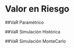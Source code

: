 \mainmatter

# Valor en Riesgo

##VaR Paramétrico

##VaR Simulación Histórica

##VaR Simulación MonteCarlo

